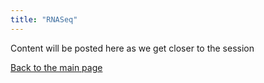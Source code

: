 ```yaml
---
title: "RNASeq"
---
```


Content will be posted here as we get closer to the session

[Back to the main page](https://bims8382.netlify.com/)